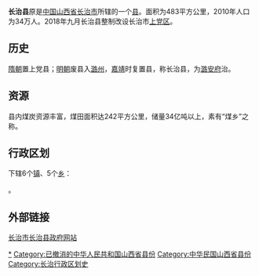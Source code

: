 {{Infobox China County
|county  = 长治县
|Photo =
|Photoname=
|state = 山西省
|seal =
|map size =
|Pinyin   = 
| Belong = [[中国|中国]][[山西省|山西省]][[长治市|长治市]]
|Types= [[县|县]]
|founded =
|seat =
|division=
|town=
|township=
|subdistrict=
|area = 483平方公里
|area land =
|area water =
|census yr = 2006年
|pop = 32万
|density =
|web = 
}}
'''长治县'''原是[[中国|中国]][[山西省|山西省]][[长治市|长治市]]所辖的一个[[县|县]]。面积为483平方公里，2010年人口为34万人。2018年九月长治县整制改设长治市[[上党区|上党区]]。

== 历史 ==
[[隋朝|隋朝]]置上党县；[[明朝|明朝]]废县入[[潞州|潞州]]，[[嘉靖|嘉靖]]时复置县，称长治县，为[[潞安府|潞安府]]治。

== 资源 ==
县内煤炭资源丰富，煤田面积达242平方公里，储量34亿吨以上，素有“煤乡”之称。

== 行政区划 ==
{{PAGENAMEBASE}}下辖6个[[行政建制镇|镇]]、5个[[乡_(中华人民共和国)|乡]]：

{{PRC admin/children|14/04/21}}。

== 外部链接 ==
[https://web.archive.org/web/20130315234656/http://www.sxczx.gov.cn/ 长治市长治县政府网站]

{{中華民國山西省行政區劃}}

[[Category:上党区_(中华人民共和国)|*]]
[[Category:已撤消的中华人民共和国山西省县份|Category:已撤消的中华人民共和国山西省县份]]
[[Category:中华民国山西省县份|Category:中华民国山西省县份]]
[[Category:长治行政区划史|Category:长治行政区划史]]